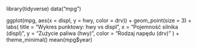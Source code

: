 library(tidyverse)
data("mpg")

ggplot(mpg, aes(x = displ, y = hwy, color = drv)) +
  geom_point(size = 3) + 
  labs(
    title = "Wykres punktowy: hwy vs displ",
    x = "Pojemność silnika (displ)",
    y = "Zużycie paliwa (hwy)",
    color = "Rodzaj napędu (drv)"
  ) +
  theme_minimal()
mean(mpg$year)


